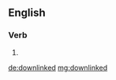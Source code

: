 ==English==

===Verb===
{{head|en|verb form}}

# {{en-past of|downlink}}

[[de:downlinked]]
[[mg:downlinked]]